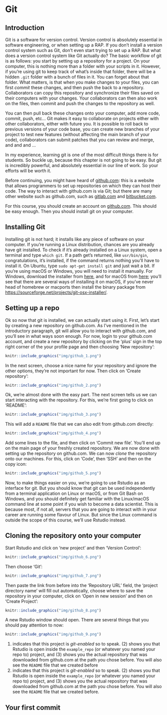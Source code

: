 # Git

## Introduction

Git is a software for version control. Version control is absolutely essential in software
engineering, or when setting up a RAP. If you don’t install a version control system such as Git,
don’t even start trying to set up a RAP. But what does a version control system like Git actually
do? The basic workflow of git is as follows: you start by setting up a repository for a project.
On your computer, this is nothing more than a folder with your scripts in it. However, if you're
using git to keep track of what's inside that folder, there will be a hidden `.git` folder with
a bunch of files in it. You can forget about that folder. What matters, is that when you make
changes to your files, you can first *commit* these changes, and then push the back to a 
repository. Collaborators can copy this repository and synchronize their files saved on their
computers with your changes. Your collaborators can then also work on the files, then commit
and push the changes to the repository as well.

You can then pull back these changes onto your computer, add more code, commit, push, etc...
Git makes it easy to collaborate on projects either with other collaborators, either with future
you. It is possible to roll back to previous versions of your code base, you can create new 
branches of your project to test new features (without affecting the main branch of your code),
collaborators can submit patches that you can review and merge, and and and ...

In my experience, learning git is one of the most difficult things there is for students. So
buckle up, because this chapter is not going to be easy. But git is incredibly powerful, and 
absolutely essential in our line of work. So your efforts will be worth it.

Before continuing, you might have heard of [github.com](https://github.com): this is a website that
allows programmers to set up repositories on which they can host their code. The way to interact
with github.com is via Git; but there are many other website such as github.com, such as
[gitlab.com](https://gitlab.com) and [bitbucket.com](https://bitbucket.com).

For this course, you should create an account on [github.com](https://github.com). This should be
easy enough. Then you should install git on your computer.

## Installing Git

Installing git is not hard; it installs like any piece of software on your computer. If you’re
running a Linux distribution, chances are you already have git installed. To check if it’s already
installed on a Linux system, open a terminal and type `which git`. If a path get’s returned, like
`usr/bin/gin`, congratulations, it’s installed, if the command returns nothing you’ll have to
install it. On Ubuntu, type `sudo apt-get install git` and just wait a bit. If you’re using macOS
or Windows, you will need to install it manually. For Windows, download the installer from
[here](https://gitforwindows.org/), and for macOS from [here](https://git-scm.com/download/mac);
you’ll see that there are several ways of installing it on macOS, if you’ve never head of homebrew
or macports then install the binary package from
[https://sourceforge.net/projects/git-osx-installer/](here).

## Setting up a repo

Ok so now that git is installed, we can actually start using it. First, let's start by creating
a new repository on github.com. As I've mentioned in the introductory paragraph, git will allow
you to interact with github.com, and you'll see in what ways soon enough. For now, login to 
your github.com account, and create a new repository by clicking on the 'plus' sign in the top
right corner of the your profile page and then choosing 'New repository':

```r
knitr::include_graphics("img/github_1.png")
```

In the next screen, choose a nice name for your repository and ignore the other options, they're 
not important for now. Then click on 'Create repository':


```r
knitr::include_graphics("img/github_2.png")
```

Ok, we're almost done with the easy part. The next screen tells us we can start interacting with the 
repository. For this, we're first going to click on 'README': 

```r
knitr::include_graphics("img/github_3.png")
```

This will add a `README` file that we can also edit from github.com directly:

```r
knitr::include_graphics("img/github_4.png")
```

Add some lines to the file, and then click on 'Commit new file'. You'll end up on the main page of
your freshly created repository. We are now done with setting up the repository on github.com. We
can now *clone* the repository onto our machines. For this, click on 'Code', then 'SSH' and then 
on the copy icon:

```r
knitr::include_graphics("img/github_5.png")
```

Now, to make things easier on you, we're going to use Rstudio as an interface
for git. But you should know that git can be used independently from a terminal
application on Linux or macOS, or from Git Bash on Windows, and you should 
definitely get familiar with the Linux/macOS command line at some point if you wish
to become a data scientist. This is because most, if not all, servers that you are
going to interact with in your career are running some flavour of Linux. But since
the Linux command is outside the scope of this course, we'll use Rstudio instead.

## Cloning the repository onto your computer

Start Rstudio and click on 'new project' and then 'Version Control':

```r
knitr::include_graphics("img/github_6.png")
```

Then choose 'Git':

```r
knitr::include_graphics("img/github_7.png")
```

Then paste the link from before into the 'Repository URL' field, the 'project directory name' 
will fill out automatically, choose where to save the repository in your computer, click on
'Open in new session' and then on 'Create Project':

```r
knitr::include_graphics("img/github_8.png")
```

A new Rstudio window should open. There are several things that you should pay attention to now:

```r
knitr::include_graphics("img/github_9.png")
```

(1) indicates that this project is *git-enabled* so to speak. (2) shows you that Rstudio is open
inside the `example_repo` (or whatever you named your repo to) project, and (3) shows you the actual
repository that was downloaded from github.com at the path you chose before. You will also see the 
`README` file that we created before
(1) indicates that this project is *git-enabled* so to speak. (2) shows you that Rstudio is open
inside the `example_repo` (or whatever you named your repo to) project, and (3) shows you the actual
repository that was downloaded from github.com at the path you chose before. You will also see the 
`README` file that we created before.

## Your first commit
